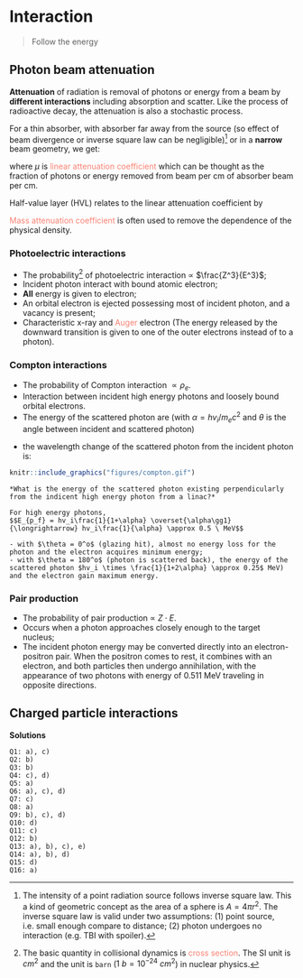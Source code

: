 # Interaction {#inter}

> Follow the energy

## Photon beam attenuation

**Attenuation** of radiation is removal of photons or energy from a beam by **different interactions** including absorption and scatter. Like the process of radioactive decay, the attenuation is also a stochastic process.

For a thin absorber, with absorber far away from the source (so effect of beam divergence or inverse square law can be negligible)[^faraway] or in a **narrow** beam geometry, we get: 

[^faraway]:

The intensity of a point radiation source follows inverse square law. This a kind of geometric concept as the area of a sphere is $A = 4\pi r^2$. The inverse square law is valid under two assumptions: (1) point source, i.e. small enough compare to distance; (2) photon undergoes no interaction (e.g. TBI with spoiler).

\begin{equation}
    -\frac{\Delta N}{N} = \mu \Delta x,
    (\#eq:linear-attenuation)
\end{equation}
where $\mu$ is <font color="Salmon">linear attenuation coefficient</font> which can be thought as the fraction of photons or energy removed from beam per cm of absorber beam per cm. 

Half-value layer (HVL) relates to the linear attenuation coefficient by
\begin{equation}
    HVL = \frac{0.693}{\mu}
    (#eq:hvl)
\end{equation}

<font color="Salmon">Mass attenuation coefficient</font> is often used to remove the dependence of the physical density.

\begin{equation}
\left(\frac{\mu}{\rho}\right) \propto \frac{\sigma_{tot}}{\rho} =  \frac{\sigma_{coh}}{\rho}+\frac{\sigma_{pe}}{\rho}+\frac{\sigma_{comp}}{\rho} + 
\frac{\sigma_{pair}}{\rho} + \frac{\sigma_{trip}}{\rho} + \frac{\sigma_{ph.n}}{\rho}
(\#eq:mass-attenuation)
\end{equation}

### Photoelectric interactions {#photo-el}

- The probability[^cross] of photoelectric interaction $\propto$ $\frac{Z^3}{E^3}$;
- Incident photon interact with bound atomic electron;
-  **All** energy is given to electron;
- An orbital electron is ejected possessing most of incident photon, and a vacancy is present;
- Characteristic x-ray and <font color="Salmon">Auger</font> electron (The energy released by the downward transition is given to one of the outer electrons instead of to a photon).

### Compton interactions {#compton}

- The probability of Compton interaction $\propto {\rho_e}$.
- Interaction between incident high energy photons and loosely bound orbital electrons.
- The energy of the scattered photon are (with $\alpha={hv_i}/{m_ec^2}$ and $\theta$ is the angle between incident and scattered photon)

\begin{equation*}
  E_{p_f} = hv_i\frac{1}{1+\alpha(1-\cos\theta)}.
\end{equation*}

- the wavelength change of the scattered photon from the incident photon is:
    
\begin{equation*}
    \lambda_f = \lambda_i + \frac{h}{mc^2}(1-cos\theta)
\end{equation*}

```r
knitr::include_graphics("figures/compton.gif")
```

```block
*What is the energy of the scattered photon existing perpendicularly from the indicent high energy photon from a linac?*

For high energy photons, 
$$E_{p_f} = hv_i\frac{1}{1+\alpha} \overset{\alpha\gg1}{\longrightarrow} hv_i\frac{1}{\alpha} \approx 0.5 \ MeV$$

- with $\theta = 0^o$ (glazing hit), almost no energy loss for the photon and the electron acquires minimum energy;
- with $\theta = 180^o$ (photon is scattered back), the energy of the scattered photon $hv_i \times \frac{1}{1+2\alpha} \approx 0.25$ MeV) and the electron gain maximum energy.
```
    
### Pair production {#pair}

- The probability of pair production $\propto$ $Z\cdot E$.
- Occurs when a photon approaches closely enough to the target nucleus;
- The incident photon energy may be converted directly into an electron-positron pair. When the positron comes to rest, it combines with an electron, and both particles then undergo annihilation, with the appearance of two photons with energy of 0.511 MeV traveling in opposite directions.


## Charged particle interactions

[^cross]:
The basic quantity in collisional dynamics is <font color="Salmon">cross section</font>. The SI unit is $cm^2$ and the unit is `barn` ($1\ b = 10^{-24}\ cm^2$) in nuclear physics.


**Solutions**

`Q1: a), c)`   
`Q2: b)`   
`Q3: b)`  
`Q4: c), d)`  
`Q5: a)`  
`Q6: a), c), d)`  
`Q7: c)`  
`Q8: a)`  
`Q9: b), c), d)`   
`Q10: d)`   
`Q11: c)`    
`Q12: b)`  
`Q13: a), b), c), e)`   
`Q14: a), b), d)`    
`Q15: d)`  
`Q16: a)`